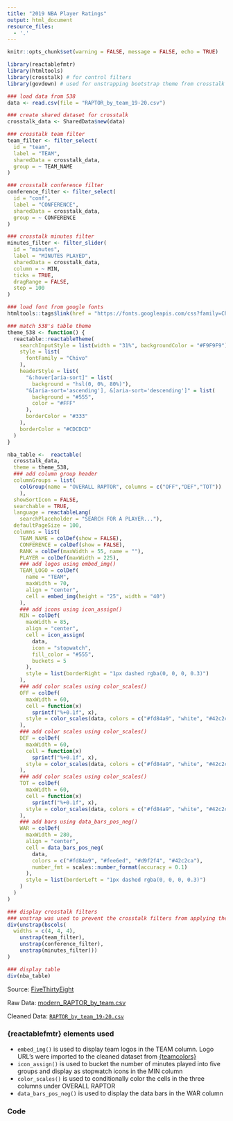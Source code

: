 ---
title: "2019 NBA Player Ratings"
output: html_document 
resource_files:
  - '.'
---

```{r setup, include = FALSE}
knitr::opts_chunk$set(warning = FALSE, message = FALSE, echo = TRUE)
```

```{r raptor_table, echo = FALSE}
library(reactablefmtr)
library(htmltools)
library(crosstalk) # for control filters
library(govdown) # used for unstrapping bootstrap theme from crosstalk

### load data from 538
data <- read.csv(file = "RAPTOR_by_team_19-20.csv")

### create shared dataset for crosstalk
crosstalk_data <- SharedData$new(data)

### crosstalk team filter
team_filter <- filter_select(
  id = "team",
  label = "TEAM",
  sharedData = crosstalk_data,
  group = ~ TEAM_NAME
)

### crosstalk conference filter
conference_filter <- filter_select(
  id = "conf",
  label = "CONFERENCE",
  sharedData = crosstalk_data,
  group = ~ CONFERENCE
)

### crosstalk minutes filter
minutes_filter <- filter_slider(
  id = "minutes",
  label = "MINUTES PLAYED",
  sharedData = crosstalk_data,
  column = ~ MIN,
  ticks = TRUE,
  dragRange = FALSE,
  step = 100
)

### load font from google fonts
htmltools::tags$link(href = "https://fonts.googleapis.com/css?family=Chivo:400,600,700&display=swap", rel = "stylesheet")

### match 538's table theme
theme_538 <- function() {
  reactable::reactableTheme(
    searchInputStyle = list(width = "31%", backgroundColor = "#F9F9F9"),
    style = list(
      fontFamily = "Chivo"
    ),
    headerStyle = list(
      "&:hover[aria-sort]" = list(
        background = "hsl(0, 0%, 80%)"),
      "&[aria-sort='ascending'], &[aria-sort='descending']" = list(
        background = "#555",
        color = "#FFF"
      ),
      borderColor = "#333"
    ),
    borderColor = "#CDCDCD"
  )
}

nba_table <-  reactable(
  crosstalk_data,
  theme = theme_538,
  ### add column group header
  columnGroups = list(
    colGroup(name = "OVERALL RAPTOR", columns = c("OFF","DEF","TOT"))
    ),
  showSortIcon = FALSE,
  searchable = TRUE,
  language = reactableLang(
    searchPlaceholder = "SEARCH FOR A PLAYER..."),
  defaultPageSize = 100,
  columns = list(
    TEAM_NAME = colDef(show = FALSE),
    CONFERENCE = colDef(show = FALSE),
    RANK = colDef(maxWidth = 55, name = ""),
    PLAYER = colDef(maxWidth = 225),
    ### add logos using embed_img()
    TEAM_LOGO = colDef(
      name = "TEAM",
      maxWidth = 70,
      align = "center",
      cell = embed_img(height = "25", width = "40")
    ),
    ### add icons using icon_assign()
    MIN = colDef(
      maxWidth = 85,
      align = "center",
      cell = icon_assign(
        data,
        icon = "stopwatch",
        fill_color = "#555",
        buckets = 5
      ),
      style = list(borderRight = "1px dashed rgba(0, 0, 0, 0.3)")
    ),
    ### add color scales using color_scales()
    OFF = colDef(
      maxWidth = 60,
      cell = function(x)
        sprintf("%+0.1f", x),
      style = color_scales(data, colors = c("#fd84a9", "white", "#42c2ca"))
    ),
    ### add color scales using color_scales()
    DEF = colDef(
      maxWidth = 60,
      cell = function(x)
        sprintf("%+0.1f", x),
      style = color_scales(data, colors = c("#fd84a9", "white", "#42c2ca"))
    ),
    ### add color scales using color_scales()
    TOT = colDef(
      maxWidth = 60,
      cell = function(x)
        sprintf("%+0.1f", x),
      style = color_scales(data, colors = c("#fd84a9", "white", "#42c2ca"))
    ),
    ### add bars using data_bars_pos_neg()
    WAR = colDef(
      maxWidth = 280,
      align = "center",
      cell = data_bars_pos_neg(
        data,
        colors = c("#fd84a9", "#fee6ed", "#d9f2f4", "#42c2ca"),
        number_fmt = scales::number_format(accuracy = 0.1)
      ),
      style = list(borderLeft = "1px dashed rgba(0, 0, 0, 0.3)")
    )
  )
)

### display crosstalk filters
### unstrap was used to prevent the crosstalk filters from applying their own bootsrap theme on this site. It is generally not needed.
div(unstrap(bscols(
  widths = c(4, 4, 4),
    unstrap(team_filter),
    unstrap(conference_filter),
    unstrap(minutes_filter)))
)

### display table
div(nba_table)
```

Source: [FiveThirtyEight](https://projects.fivethirtyeight.com/nba-player-ratings/)

Raw Data: [modern_RAPTOR_by_team.csv](https://github.com/fivethirtyeight/data/blob/master/nba-raptor/modern_RAPTOR_by_team.csv)

Cleaned Data: [`RAPTOR_by_team_19-20.csv`](https://github.com/kcuilla/reactablefmtr/blob/main/vignettes/RAPTOR_by_team_19-20.csv) 

### {reactablefmtr} elements used

- `embed_img()` is used to display team logos in the TEAM column. Logo URL's were imported to the cleaned dataset from [{teamcolors}](https://github.com/beanumber/teamcolors)
- `icon_assign()` is used to bucket the number of minutes played into five groups and display as stopwatch icons in the MIN column
- `color_scales()` is used to conditionally color the cells in the three columns under OVERALL RAPTOR
- `data_bars_pos_neg()` is used to display the data bars in the WAR column

### Code

```{r ref.label="raptor_table", eval=FALSE}
```

